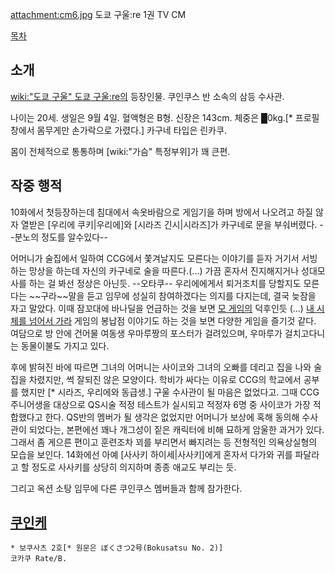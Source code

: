 attachment:cm6.jpg
도쿄 구울:re 1권 TV CM

{{{+1 米林 才子 (よねばやし さいこ) }}}

[[목차]]
== 소개 ==
[[wiki:"도쿄 구울" 도쿄 구울:re]]의 등장인물. 쿠인쿠스 반 소속의 삼등 수사관. 

나이는 20세. 생일은 9월 4일. 혈액형은 B형. 신장은 143cm. 체중은 █0kg.[* 프로필 창에서 몸무게만 손가락으로 가렸다.] 카구네 타입은 린카쿠. 

몸이 전체적으로 통통하며 [wiki:"가슴" 특정부위]가 꽤 큰편.

== 작중 행적 ==
10화에서 첫등장하는데 침대에서 속옷바람으로 게임기을 하며 방에서 나오려고 하질 않자 열받은 [우리에 쿠키|우리에]와 [시라즈 긴시|시라즈]가 카구네로 문을 부숴버렸다. --분노의 정도를 알수있다-- 

어머니가 술집에서 일하여 CCG에서 쫓겨날지도 모른다는 이야기를 듣자 거기서 서빙하는 망상을 하는데 자신의 카구네로 술을 따른다.(...) 가끔 혼자서 진지해지거나 성대모사를 하는 걸 봐선 정상은 아닌듯. --오타쿠-- 우리에에게서 퇴거조치를 당할지도 모른다는 ~~구라~~말을 듣고 임무에 성실히 참여하겠다는 의지를 다지는데, 결국 늦잠을 자고 말았다. 이때 잠꼬대에 바나딜을 언급하는 것을 보면 [[파이널 판타지 시리즈|모 게임]]의 덕후인듯 (...) [[내 시체를 넘어서 가라]] 게임의 봉납점 이야기도 하는 것을 보면 다양한 게임을 즐기것 같다. 여담으로 방 안에 건어물 여동생 우마루짱의 포스터가 걸려있으며, 우마루가 걸치고다니는 동물이불도 가지고 있다.

후에 밝혀진 바에 따르면 그녀의 어머니는 사이코와 그녀의 오빠를 데리고 집을 나와 술집을 차렸지만, 썩 잘되진 않은 모양이다. 학비가 싸다는 이유로 CCG의 학교에서 공부를 했지만 [* 시라즈, 우리에와 동급생.] 구울 수사관이 될 마음은 없었다고. 그때 CCG 주니어생을 대상으로 QS시술 적정 테스트가 실시되고 적정자 6명 중 사이코가 가장 적합했다고 한다. QS반의 멤버가 될 생각은 없었지만 어머니가 보상에 혹해 동의해 수사관이 되었다는, 본편에선 꽤나 개그성이 짙은 캐릭터에 비해 묘하게 암울한 과거가 있다. 그래서 좀 게으른 편이고 훈련조차 꾀를 부리면서 빠지려는 등 전형적인 의욕상실형의 모습을 보인다. 14화에선 아예 [사사키 하이세|사사키]에게 혼자서 다가와 귀를 파달라고 할 정도로 사사키를 상당히 의지하며 종종 애교도 부리는 듯.

그리고 옥션 소탕 임무에 다른 쿠인쿠스 멤버들과 함께 참가한다.

== [[쿠인케]] ==
 * 보쿠사츠 2호[* 원문은 ぼくさつ2号(Bokusatsu No. 2)]
 코카쿠 Rate/B.

